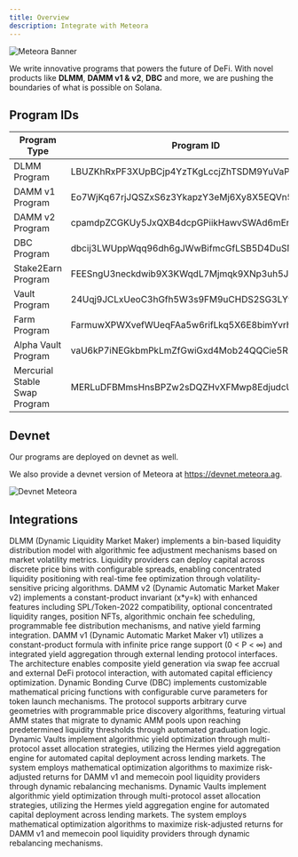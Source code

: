 ```yaml
---
title: Overview
description: Integrate with Meteora
---
```


![Meteora Banner](/images/developer-guide/meteoraic-banner-2.png)

We write innovative programs that powers the future of DeFi. With novel products like **DLMM**, **DAMM v1 & v2**, **DBC** and more, we are pushing the boundaries of what is possible on Solana.

## Program IDs

| Program Type                          | Program ID                              |
|---------------------------------------|-----------------------------------------|
| DLMM Program                          | LBUZKhRxPF3XUpBCjp4YzTKgLccjZhTSDM9YuVaPwxo |
| DAMM v1 Program                       | Eo7WjKq67rjJQSZxS6z3YkapzY3eMj6Xy8X5EQVn5UaB |
| DAMM v2 Program                       | cpamdpZCGKUy5JxQXB4dcpGPiikHawvSWAd6mEn1sGG |
| DBC Program                           | dbcij3LWUppWqq96dh6gJWwBifmcGfLSB5D4DuSMaqN |
| Stake2Earn Program                    | FEESngU3neckdwib9X3KWqdL7Mjmqk9XNp3uh5JbP4KP |
| Vault Program                         | 24Uqj9JCLxUeoC3hGfh5W3s9FM9uCHDS2SG3LYwBpyTi |
| Farm Program                          | FarmuwXPWXvefWUeqFAa5w6rifLkq5X6E8bimYvrhCB1 |
| Alpha Vault Program                   | vaU6kP7iNEGkbmPkLmZfGwiGxd4Mob24QQCie5R9kd2 |
| Mercurial Stable Swap Program         | MERLuDFBMmsHnsBPZw2sDQZHvXFMwp8EdjudcU2HKky |

## Devnet

Our programs are deployed on devnet as well.

We also provide a devnet version of Meteora at https://devnet.meteora.ag.

![Devnet Meteora](/images/developer-guide/devnet-meteora.png)

## Integrations

<CardGroup cols={2}>
  <Card title="DLMM" icon="arrows-to-circle" iconType="solid" href="/developer-guide/integrations/dlmm/1-introduction">
    DLMM (Dynamic Liquidity Market Maker) implements a bin-based liquidity distribution model with algorithmic fee adjustment mechanisms based on market volatility metrics. Liquidity providers can deploy capital across discrete price bins with configurable spreads, enabling concentrated liquidity positioning with real-time fee optimization through volatility-sensitive pricing algorithms.
  </Card>
  <Card title="DAMM v2" icon="calculator-simple" iconType="solid" href="/developer-guide/integrations/damm-v2/1-introduction">
    DAMM v2 (Dynamic Automatic Market Maker v2) implements a constant-product invariant (x*y=k) with enhanced features including SPL/Token-2022 compatibility, optional concentrated liquidity ranges, position NFTs, algorithmic onchain fee scheduling, programmable fee distribution mechanisms, and native yield farming integration.
  </Card>
  <Card title="DAMM v1" icon="infinity" iconType="solid" href="/developer-guide/integrations/damm-v1/1-introduction">
    DAMM v1 (Dynamic Automatic Market Maker v1) utilizes a constant-product formula with infinite price range support (0 < P < ∞) and integrated yield aggregation through external lending protocol interfaces. The architecture enables composite yield generation via swap fee accrual and external DeFi protocol interaction, with automated capital efficiency optimization.
  </Card>
  <Card title="Dynamic Bonding Curve" icon="chart-simple" iconType="solid" href="/developer-guide/integrations/dbc/1-introduction">
    Dynamic Bonding Curve (DBC) implements customizable mathematical pricing functions with configurable curve parameters for token launch mechanisms. The protocol supports arbitrary curve geometries with programmable price discovery algorithms, featuring virtual AMM states that migrate to dynamic AMM pools upon reaching predetermined liquidity thresholds through automated graduation logic.
  </Card>
    <Card title="Alpha Vault" icon="box" iconType="solid" href="/developer-guide/integrations/alpha-vault/1-introduction">
    Dynamic Vaults implement algorithmic yield optimization through multi-protocol asset allocation strategies, utilizing the Hermes yield aggregation engine for automated capital deployment across lending markets. The system employs mathematical optimization algorithms to maximize risk-adjusted returns for DAMM v1 and memecoin pool liquidity providers through dynamic rebalancing mechanisms.
  </Card>
  <Card title="Dynamic Vault" icon="vault" iconType="solid" href="/developer-guide/integrations/dynamic-vault/1-introduction">
    Dynamic Vaults implement algorithmic yield optimization through multi-protocol asset allocation strategies, utilizing the Hermes yield aggregation engine for automated capital deployment across lending markets. The system employs mathematical optimization algorithms to maximize risk-adjusted returns for DAMM v1 and memecoin pool liquidity providers through dynamic rebalancing mechanisms.
  </Card>
</CardGroup>